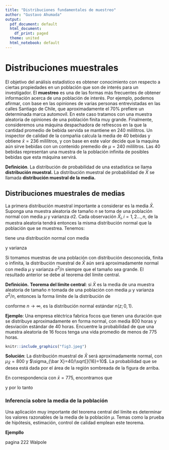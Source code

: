 ```yaml
---
title: "Distribuciones fundamentales de muestreo"
author: "Gustavo Ahumada"
output:
  pdf_document: default
  html_document:
    df_print: paged
  theme: united
  html_notebook: default
---
```


# Distribuciones muestrales

El objetivo del análisis estadístico es obtener conocimiento con respecto a ciertas propiedades en un población que son de interés para un investigador. El **muestreo** es una de las formas más frecuentes de obtener información acerca de una población de interés. Por ejemplo, podemos afirmar, con base en las opiniones de varias personas entrevistadas en las calles Santiago de Chile, que aproximadamente el 70% prefiere un determinada marca automovíl. En este caso tratamos con una muestra aleatoria de opiniones de una población finita muy grande. Finalmente, consideremos una máquina despachadora de refrescos en la que la cantidad promedio de bebida servida se mantiene en 240 mililitros. Un inspector de calidad de la compañia calcula la media de 40 bebidas y obtiene $\bar x = 236$ mililitros, y con base en este valor decide que la maquina aún sirve bebidas  con un contenido premedio de $\mu = 240$ mililitros. Las 40 bebidas representan una muestra de la población infinita de posibles bebidas que esta máquina servirá.

**Definición**. La distribución de probabilidad de una estadística se llama **distribución muestral.**
La distribución muestral de probabilidad de $\bar X$ se llamada **distribución muestral de la media.**

## Distribuciones muestrales de medias

La primera distribución muestral importante a considerar es la media $\bar X$. Suponga una muestra aleatoria de tamaño $n$ se toma de una población normal con media $\mu$ y varianza $\sigma{2}$. Cada observación $\bar X_{i}, i=1,2...,n$, de la muestra aleatoria tendrá entonces la misma distribución normal que la población que se muestrea. Tenemos:

\begin{equation} 
\bar X = \frac{X_{1}+X_{2}+...+X_{n}}{n} \nonumber
\end{equation}

tiene una distribución normal con media

\begin{equation} 
\mu_{\bar X} = \frac{\mu+\mu+...+\mu}{n} = \mu \nonumber
\end{equation}

y varianza 

\begin{equation} 
\sigma^{2}_{\bar x} = \frac{\sigma^{2}+\sigma^{2}+...+\sigma^{2}}{n^{2}} = \frac{\sigma^{2}}{n}. \nonumber
\end{equation}

Si tomamos muestras de una población con distribución desconocida, finita o infinita, la distribución muestral de $\bar X$ aún será aproximadamente normal con media $\mu$ y varianza $\sigma^{2}/n$ siempre que el tamaño sea grande. El resultado anterior se debe al teorema del límite central.

**Definición.** **Teorema del límite central**: si $\bar X$ es la media de una muestra aleatoria de tamaño $n$ tomada de una población con media $\mu$ y varianza $\sigma^{2}/n$, entonces la forma límite de la distribución de 

\begin{equation} 
Z = \frac{\bar X - \mu}{\sigma/\sqrt[]{n}},  \nonumber
\end{equation}

conforme $n \longrightarrow \infty$, es la distribución normal estándar $n(z;0,1)$.

**Ejemplo**: Una empresa eléctrica fabrica focos que tienen una duración que se distribuye aproximadamente en forma normal, con media $800$ horas y desviación estándar de 40 horas. Encuentre la probabilidad de que una muestra aleatoria de $16$ focos tenga una vida promedio de menos de $775$ horas.

```r
knitr::include_graphics("fig3.jpeg")
```

**Solución**: La distribución muestral de $\bar X$ será aproximadamente normal, con $\mu_{\bar X}=800$ y $\sigma_{\bar X}=40/\sqrt[]{16}=10$. La probabilidad que se desea está dada por el área de la región sombreada de la figura de arriba.

En correspondencia con $\bar x = 775$, encontramos que 

\begin{equation} 
z = \frac{775 - 800}{10} = -2.5,  \nonumber
\end{equation}

y por lo tanto

\begin{equation} 
P(\bar X < 775) = P(Z < -2.5) = 0.0062.  \nonumber
\end{equation}


### Inferencia sobre la media de la población

Una aplicación muy importante del teorema central del límite es determinar los valores razonables de la media de la población $\mu$. Temas como la prueba de hipótesis, estimación, control de calidad emplean este teorema.

**Ejempllo** 

pagina 222 Walpole









































